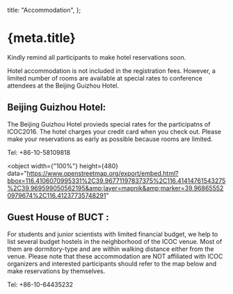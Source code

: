 
  title: "Accommodation",
};

<Head>
  <title>{`${meta.title} - ICOC2016`}</title>
</Head>

<Category />

# {meta.title}

Kindly remind all participants to make hotel reservations soon.

Hotel accommodation is not included in the registration fees. However, a limited number of rooms are available at
special rates to conference attendees at the Beijing Guizhou Hotel.

## Beijing Guizhou Hotel:

The Beijing Guizhou Hotel provieds special rates for the participatns of ICOC2016. The hotel charges your credit
card when you check out. Please make your reservations as early as possible because rooms are limited.

Tel: +86-10-58109818

<object
  width={"100%"}
  height={480}
  data="https://www.openstreetmap.org/export/embed.html?bbox=116.4106070995331%2C39.96771197837375%2C116.41414761543275%2C39.969599050562195&amp;layer=mapnik&amp;marker=39.968655520979674%2C116.41237735748291"
></object>

## Guest House of BUCT :

For students and junior scientists with limited financial budget, we help to list several budget hostels in the
neighborhood of the ICOC venue. Most of them are dormitory-type and are within walking distance either from the venue.
Please note that these accommodation are NOT affiliated with ICOC organizers and interested participants should refer
to the map below and make reservations by themselves.

Tel: +86-10-64435232
